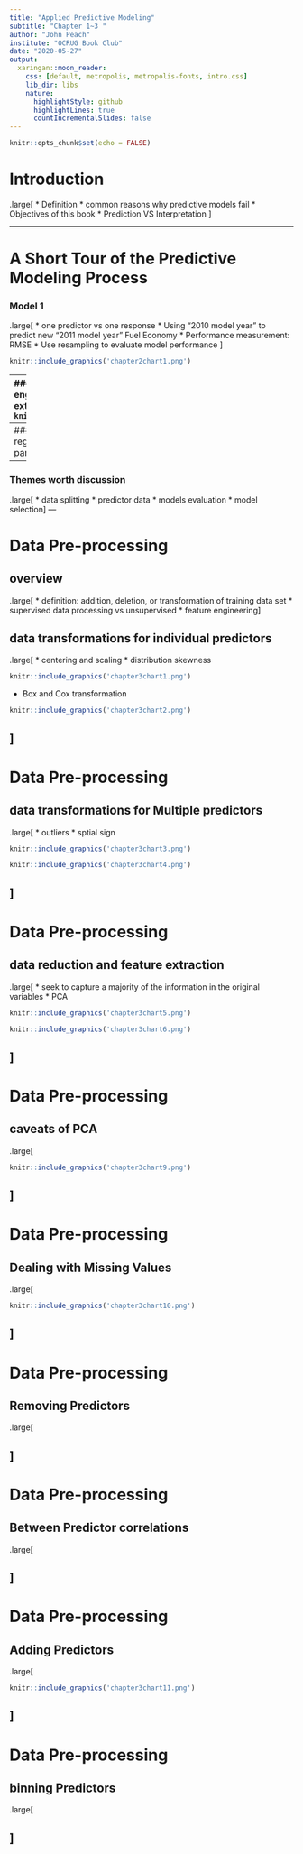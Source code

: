 ---
title: "Applied Predictive Modeling"
subtitle: "Chapter 1~3 "
author: "John Peach"
institute: "OCRUG Book Club"
date: "2020-05-27"
output:
  xaringan::moon_reader:
    css: [default, metropolis, metropolis-fonts, intro.css]
    lib_dir: libs
    nature:
      highlightStyle: github
      highlightLines: true
      countIncrementalSlides: false
---
```{r setup, include=FALSE}
knitr::opts_chunk$set(echo = FALSE)
```

# Introduction
.large[
* Definition
* common reasons why predictive models fail
* Objectives of this book
* Prediction VS Interpretation 
]

---

# A Short Tour of the Predictive Modeling Process  
### Model 1
.large[
* one predictor vs one response
* Using "2010 model year" to predict new "2011 model year" Fuel Economy
* Performance measurement: RMSE
* Use resampling to evaluate model performance 
]
```{r, echo=FALSE, out.height='300px', fig.align='center'}
knitr::include_graphics('chapter2chart1.png')
```
---
### Model 2
.large[
* Add a squared term for engine diplacement
* perform poorly on the extremes of the predictor 
]
```{r, echo=FALSE, out.height='300px', fig.align='center'}
knitr::include_graphics('chapter2chart2.png')
```
---
### Model 3
.large[
* Multivariate adaptive regression spline (MARS) model
* has a tuning parameter: use resampling to tune 
*
]
```{r, echo=FALSE, out.height='300px', fig.align='center'}
knitr::include_graphics('1.png')
```
---
### Themes worth discussion
.large[
* data splitting
* predictor data
* models evaluation
* model selection
]
---

# Data Pre-processing 
## overview
.large[
* definition: addition, deletion, or transformation of training data set
* supervised data processing vs unsupervised
* feature engineering
]

## data transformations for individual predictors
.large[
* centering and scaling
* distribution skewness
```{r, echo=FALSE, out.height='150px', fig.align='center'}
knitr::include_graphics('chapter3chart1.png')
```
* Box and Cox transformation
```{r, echo=FALSE, out.height='100px', fig.align='center'}
knitr::include_graphics('chapter3chart2.png')
```
]
---

# Data Pre-processing 
## data transformations for Multiple predictors
.large[
* outliers
* sptial sign
```{r, echo=FALSE, out.height='100px', fig.align='center'}
knitr::include_graphics('chapter3chart3.png')
```
```{r, echo=FALSE, out.height='200px', fig.align='center'}
knitr::include_graphics('chapter3chart4.png')
```
]
---

# Data Pre-processing 
## data reduction and feature extraction
.large[
* seek to capture a majority of the information in the original variables
* PCA
```{r, echo=FALSE, out.height='50px', fig.align='center'}
knitr::include_graphics('chapter3chart5.png')
```

```{r, echo=FALSE, out.height='300px', fig.align='center'}
knitr::include_graphics('chapter3chart6.png')
```
]
---

# Data Pre-processing 
## caveats of PCA
.large[
```{r, echo=FALSE, out.height='300px', fig.align='center'}
knitr::include_graphics('chapter3chart9.png') 
```
]
---

# Data Pre-processing 
## Dealing with Missing Values
.large[
```{r, echo=FALSE, out.height='300px', fig.align='center'}
knitr::include_graphics('chapter3chart10.png') 
```
]
---

# Data Pre-processing 
## Removing Predictors
.large[

]
---

# Data Pre-processing 
## Between Predictor correlations
.large[

]
---

# Data Pre-processing 
## Adding Predictors
.large[
```{r, echo=FALSE, out.height='300px', fig.align='center'}
knitr::include_graphics('chapter3chart11.png') 
```
]
---

# Data Pre-processing 
## binning Predictors
.large[
 
]
---